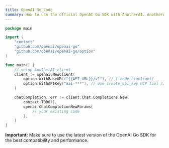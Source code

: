 ```yaml
---
title: OpenAI Go Code
summary: How to use the official OpenAI Go SDK with AnotherAI. AnotherAI exposes a compatible OpenAI API endpoint. The only changes you need to make are updating the base URL and API key.
---
```


```go
package main

import (
	"context"
	"github.com/openai/openai-go"
	"github.com/openai/openai-go/option"
)

func main() {
	// setup AnotherAI client
	client := openai.NewClient(
		option.WithBaseURL("{{API_URL}}/v1"), // [!code highlight]
		option.WithAPIKey("aai-***"), // use create_api_key MCP tool // [!code highlight]
	)

	chatCompletion, err := client.Chat.Completions.New(
		context.TODO(),
		openai.ChatCompletionNewParams{
			// your existing code
		},
	)
}
```

**Important:** Make sure to use the latest version of the OpenAI Go SDK for the best compatibility and performance.
